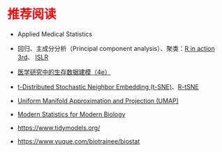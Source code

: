 # 推荐阅读 {.unnumbered style="color:red"}

-   Applied Medical Statistics

-   回归、主成分分析（Principal component analysis）、聚类：[R in action 3rd](https://livebook.manning.com/book/r-in-action-third-edition)、 [ISLR](https://www.statlearning.com/)

-   [医学研究中的生存数据建模（4e）](https://bookdown.org/wangzhen/survival/)

-   [t-Distributed Stochastic Neighbor Embedding (t-SNE)](https://lvdmaaten.github.io/tsne/)、[R-tSNE](https://cran.r-project.org/web/packages/tsne/)

-   [Uniform Manifold Approximation and Projection (UMAP)](https://umap-learn.readthedocs.io/en/latest/){.uri}

-   [Modern Statistics for Modern Biology](https://www.huber.embl.de/msmb/)

-   <https://www.tidymodels.org/>

-   <https://www.yuque.com/biotrainee/biostat>
